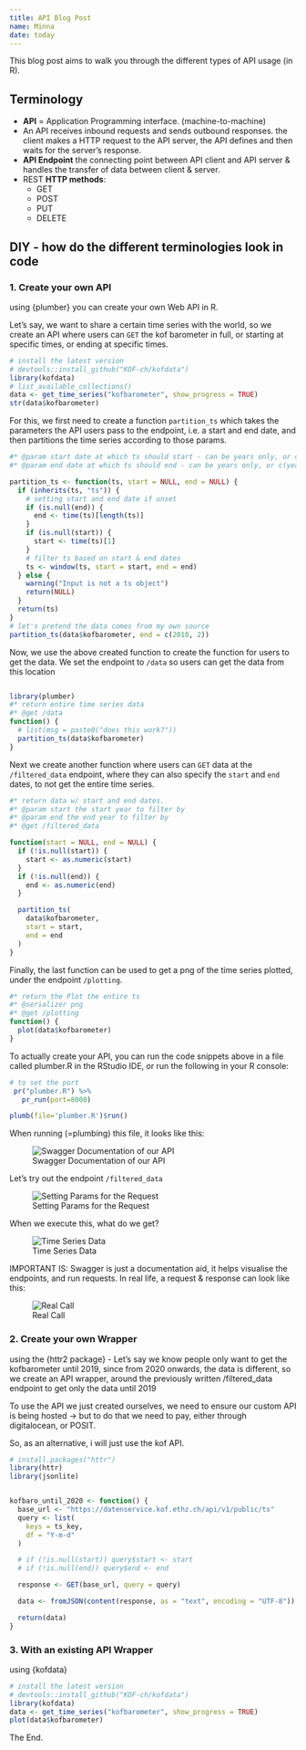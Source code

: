 ```yaml
---
title: API Blog Post
name: Minna
date: today
---
```


This blog post aims to walk you through the different types of API usage (in R).

## Terminology 
- **API** = Application Programming interface. (machine-to-machine) 
- An API receives inbound requests and sends outbound responses. the client makes a HTTP request to the API server, the API defines and then waits for the server's response. 
- **API Endpoint** the connecting point between API client and API server & handles the transfer of data between client & server.
- REST **HTTP methods**: 
    - GET
    - POST
    - PUT
    - DELETE


<!-- 
matt comments
- Anhand der erklären lernen eine Swagger Doku zu verstehen. Am besten anhand von einem Economics API Beispiel. 
- API Wrapper ist auch wichtig zu erklären, auch die Motivation so etwas zu machen -->


## DIY - how do the different terminologies look in code

### 1. Create your own API

using {plumber} you can create your own Web API in R. 

Let's say, we want to share a certain time series with the world, so we create an API where users can `GET` the kof barometer in full, or starting at specific times, or ending at specific times. 

```r
# install the latest version
# devtools::install_github("KOF-ch/kofdata")
library(kofdata)
# list_available_collections()
data <- get_time_series("kofbarometer", show_progress = TRUE)
str(data$kofbarometer)
```

For this, we first need to create a function `partition_ts` which takes the parameters the API users pass to the endpoint, i.e. a start and end date, and then partitions the time series according to those params. 

```r
#* @param start date at which ts should start - can be years only, or c(year, month)
#* @param end date at which ts should end - can be years only, or c(year, month)

partition_ts <- function(ts, start = NULL, end = NULL) {
  if (inherits(ts, "ts")) {
    # setting start and end date if unset
    if (is.null(end)) {
      end <- time(ts)[length(ts)]
    }
    if (is.null(start)) {
      start <- time(ts)[1]
    }
    # filter ts based on start & end dates
    ts <- window(ts, start = start, end = end)
  } else {
    warning("Input is not a ts object")
    return(NULL)
  }
  return(ts)
}
# let's pretend the data comes from my own source
partition_ts(data$kofbarometer, end = c(2010, 2))
```

Now, we use the above created function to create the function for users to get the data. We set the endpoint to `/data` so users can get the data from this location

```r

library(plumber)
#* return entire time series data
#* @get /data
function() {
  # list(msg = paste0("does this work?"))
  partition_ts(data$kofbarometer)
}
```
Next we create another function where users can `GET` data at the `/filtered_data` endpoint, where they can also specify the `start` and `end` dates, to not get the entire time series.

```r
#* return data w/ start and end dates.
#* @param start the start year to filter by
#* @param end the end year to filter by
#* @get /filtered_data

function(start = NULL, end = NULL) {
  if (!is.null(start)) {
    start <- as.numeric(start)
  }
  if (!is.null(end)) {
    end <- as.numeric(end)
  }

  partition_ts(
    data$kofbarometer,
    start = start,
    end = end
  )
}
```

Finally, the last function can be used to get a png of the time series plotted, under the endpoint `/plotting`. 

```r
#* return the Plot the entire ts
#* @serializer png
#* @get /plotting
function() {
  plot(data$kofbarometer)
}

```

::: {.callout-tip}

To actually create your API, you can run the code snippets above in a file called plumber.R in the RStudio IDE, or run the following in your R console: 

```r
# to set the port 
 pr("plumber.R") %>%
   pr_run(port=8000)

plumb(file='plumber.R')$run()
```

:::

When running (=plumbing) this file, it looks like this:

![Swagger Documentation of our API](img/endpoints.png)

Let's try out the endpoint `/filtered_data`

![Setting Params for the Request](img/set_params.png)

When we execute this, what do we get?

![Time Series Data](img/get_requests.png)

IMPORTANT IS: Swagger is just a documentation aid, it helps visualise the endpoints, and run requests.
In real life, a request & response can look like this:

![Real Call](img/real_call.png)

### 2. Create your own Wrapper

using the {httr2 package} - Let's say we know people only want to get the kofbarometer until 2019, since from 2020 onwards, the data is different, so we create an API wrapper, around the previously written /filtered_data endpoint to get only the data until 2019


To use the API we just created ourselves, we need to ensure our custom API is being hosted -> but to do that we need to pay, either through digitalocean, or POSIT. 

So, as an alternative, i will just use the kof API.

```r
# install.packages("httr")
library(httr)
library(jsonlite)


kofbaro_until_2020 <- function() {
  base_url <- "https://datenservice.kof.ethz.ch/api/v1/public/ts"
  query <- list(
    keys = ts_key,
    df = "Y-m-d"
  )

  # if (!is.null(start)) query$start <- start
  # if (!is.null(end)) query$end <- end

  response <- GET(base_url, query = query)

  data <- fromJSON(content(response, as = "text", encoding = "UTF-8"))

  return(data)
}

```


### 3. With an existing API Wrapper 

using {kofdata}

```r
# install the latest version
# devtools::install_github("KOF-ch/kofdata")
library(kofdata)
data <- get_time_series("kofbarometer", show_progress = TRUE)
plot(data$kofbarometer)
```

The End.